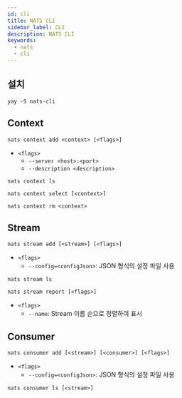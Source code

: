 ```yaml
---
id: cli
title: NATS CLI
sidebar_label: CLI
description: NATS CLI
keywords:
  - nats
  - cli
---
```


## 설치

```shell
yay -S nats-cli
```

## Context

```shell
nats context add <context> [<flags>]
```

- `<flags>`
  - `--server <host>:<port>`
  - `--description <description>`

```shell
nats context ls
```

```shell
nats context select [<context>]
```

```shell
nats context rm <context>
```

## Stream

```shell
nats stream add [<stream>] [<flags>]
```

- `<flags>`
  - `--config=<configJson>`: JSON 형식의 설정 파일 사용

```shell
nats stream ls
```

```shell
nats stream report [<flags>]
```

- `<flags>`
  - `--name`: Stream 이름 순으로 정렬하여 표시

## Consumer

```shell
nats consumer add [<stream>] [<consumer>] [<flags>]
```

- `<flags>`
  - `--config=<configJson>`: JSON 형식의 설정 파일 사용

```shell
nats consumer ls [<stream>]
```
